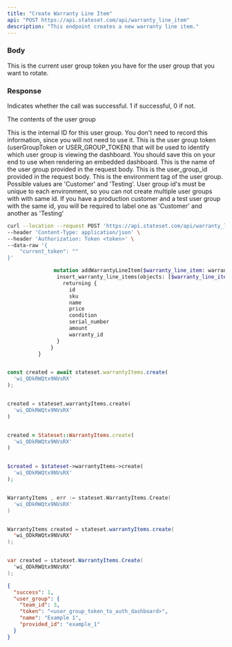 ```yaml
---
title: "Create Warranty Line Item"
api: "POST https://api.stateset.com/api/warranty_line_item"
description: "This endpoint creates a new warranty line item."
---
```


### Body

<ParamField body="current_token" type="string">
  This is the current user group token you have for the user group that you want
  to rotate.
</ParamField>

### Response

<ResponseField name="success" type="number">
  Indicates whether the call was successful. 1 if successful, 0 if not.
</ResponseField>

<ResponseField name="user_group" type="object">

The contents of the user group

<Expandable title="Toggle object">

<ResponseField name="team_id" type="number">
  This is the internal ID for this user group. You don't need to record this
  information, since you will not need to use it.
</ResponseField>

<ResponseField name="token" type="string">
  This is the user group token (userGroupToken or USER_GROUP_TOKEN) that will be
  used to identify which user group is viewing the dashboard. You should save
  this on your end to use when rendering an embedded dashboard.
</ResponseField>

<ResponseField name="name" type="string">
  This is the name of the user group provided in the request body.
</ResponseField>

<ResponseField name="provided_id" type="string">
  This is the user_group_id provided in the request body.
</ResponseField>

<ResponseField name="api_environment_tag" type="JSON or null">
  This is the environment tag of the user group. Possible values are 'Customer'
  and 'Testing'. User group id's must be unique to each environment, so you can
  not create multiple user groups with with same id. If you have a production
  customer and a test user group with the same id, you will be required to label
  one as 'Customer' and another as 'Testing'
</ResponseField>

</Expandable>

</ResponseField>

<RequestExample>

```bash cURL
curl --location --request POST 'https://api.stateset.com/api/warranty_line_item' \
--header 'Content-Type: application/json' \
--header 'Authorization: Token <token>' \
--data-raw '{
    "current_token": ""
}'
```

```graphQL GraphQL
               mutation addWarrantyLineItem($warranty_line_item: warranty_line_items_insert_input!) {
                insert_warranty_line_items(objects: [$warranty_line_item]) {
                  returning {
                    id
                    sku
                    name
                    price
                    condition
                    serial_number
                    amount
                    warranty_id
                }
              }
          }
```

```js Node.js

const created = await stateset.warrantyItems.create(
  'wi_ODkRWQtx9NVsRX'
);

```

```python Python

created = stateset.warrantyItems.create(
  'wi_ODkRWQtx9NVsRX'
)

```

```ruby Ruby

created = Stateset::WarrantyItems.create(
  'wi_ODkRWQtx9NVsRX'
)

```

```php PHP

$created = $stateset->warrantyItems->create(
  'wi_ODkRWQtx9NVsRX'
);

```

```go Go

WarrantyItems , err := stateset.WarrantyItems.Create(
  'wi_ODkRWQtx9NVsRX'
)

```

```java Java

WarrantyItems created = stateset.warrantyItems.create(
  'wi_ODkRWQtx9NVsRX'
);

```

```cs C#

var created = stateset.WarrantyItems.Create(
  'wi_ODkRWQtx9NVsRX'
);

```

</RequestExample>

<ResponseExample>

```json Response
{
  "success": 1,
  "user_group": {
    "team_id": 3,
    "token": "<user_group_token_to_auth_dashboard>",
    "name": "Example 1",
    "provided_id": "example_1"
  }
}
```

</ResponseExample>
